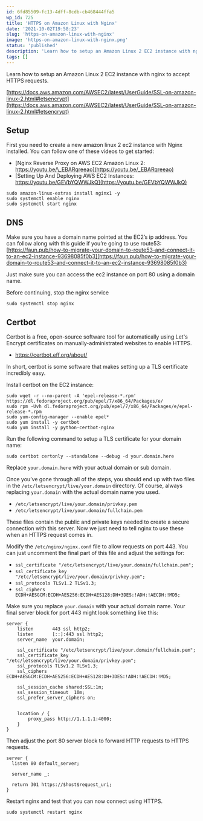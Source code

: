 ```yaml
---
id: 6fd85509-fc13-4dff-8cdb-cb468444ffa5
wp_id: 725
title: 'HTTPS on Amazon Linux with Nginx'
date: '2021-10-02T19:58:23'
slug: 'https-on-amazon-linux-with-nginx'
image: 'https-on-amazon-linux-with-nginx.png'
status: 'published'
description: 'Learn how to setup an Amazon Linux 2 EC2 instance with nginx to accept HTTPS requests. https://docs.aws.amazon.com/AWSEC2/latest/UserGuide/SSL-on-amazon-linux-2.html#letsencrypt Setup First you need to create a new amazon linux 2 ec2 instance with Nginx installed. You can follow one of these videos to get started: Nginx Reverse Proxy on AWS EC2 Amazon Linux 2: https://youtu.be/\_EBARqreeao Setting Up \[…\]'
tags: []
---
```


Learn how to setup an Amazon Linux 2 EC2 instance with nginx to accept HTTPS requests.

[https://docs.aws.amazon.com/AWSEC2/latest/UserGuide/SSL-on-amazon-linux-2.html#letsencrypt](https://docs.aws.amazon.com/AWSEC2/latest/UserGuide/SSL-on-amazon-linux-2.html#letsencrypt)

## Setup

First you need to create a new amazon linux 2 ec2 instance with Nginx installed. You can follow one of these videos to get started:

*   [Nginx Reverse Proxy on AWS EC2 Amazon Linux 2: https://youtu.be/\_EBARqreeao](https://youtu.be/_EBARqreeao)
*   [Setting Up And Deploying AWS EC2 Instances: https://youtu.be/GEVbYQWWJkQ](https://youtu.be/GEVbYQWWJkQ)

```shell
sudo amazon-linux-extras install nginx1 -y
sudo systemctl enable nginx
sudo systemctl start nginx
```

## DNS

Make sure you have a domain name pointed at the EC2’s ip address. You can follow along with this guide if you’re going to use route53: [https://faun.pub/how-to-migrate-your-domain-to-route53-and-connect-it-to-an-ec2-instance-93698085f0b3](https://faun.pub/how-to-migrate-your-domain-to-route53-and-connect-it-to-an-ec2-instance-93698085f0b3)

Just make sure you can access the ec2 instance on port 80 using a domain name.

Before continuing, stop the nginx service

```shell
sudo systemctl stop nginx
```

## Certbot

Certbot is a free, open-source software tool for automatically using Let's Encrypt certificates on manually-administrated websites to enable HTTPS.

*   https://certbot.eff.org/about/

In short, certbot is some software that makes setting up a TLS certificate incredibly easy.

Install certbot on the EC2 instance:

```shell
sudo wget -r --no-parent -A 'epel-release-*.rpm' https://dl.fedoraproject.org/pub/epel/7/x86_64/Packages/e/
sudo rpm -Uvh dl.fedoraproject.org/pub/epel/7/x86_64/Packages/e/epel-release-*.rpm
sudo yum-config-manager --enable epel*
sudo yum install -y certbot 
sudo yum install -y python-certbot-nginx
```

Run the following command to setup a TLS certificate for your domain name:

```shell
sudo certbot certonly --standalone --debug -d your.domain.here
```

Replace `your.domain.here` with your actual domain or sub domain.

Once you’ve gone through all of the steps, you should end up with two files in the `/etc/letsencrypt/live/your.domain` directory. Of course, always replacing `your.domain` with the actual domain name you used.

*   `/etc/letsencrypt/live/your.domain/privkey.pem`
*   `/etc/letsencrypt/live/your.domain/fullchain.pem`

These files contain the public and private keys needed to create a secure connection with this server. Now we just need to tell nginx to use these when an HTTPS request comes in.

Modify the `/etc/nginx/nginx.conf` file to allow requests on port 443. You can just uncomment the final part of this file and adjust the settings for:

*   `ssl_certificate "/etc/letsencrypt/live/your.domain/fullchain.pem";`
*   `ssl_certificate_key "/etc/letsencrypt/live/your.domain/privkey.pem";`
*   `ssl_protocols TLSv1.2 TLSv1.3;`
*   `ssl_ciphers ECDH+AESGCM:ECDH+AES256:ECDH+AES128:DH+3DES:!ADH:!AECDH:!MD5;`

Make sure you replace `your.domain` with your actual domain name. Your final server block for port 443 might look something like this:

```nginx
server {
    listen       443 ssl http2;
    listen       [::]:443 ssl http2;
    server_name  your.domain;

    ssl_certificate "/etc/letsencrypt/live/your.domain/fullchain.pem";
    ssl_certificate_key "/etc/letsencrypt/live/your.domain/privkey.pem";
    ssl_protocols TLSv1.2 TLSv1.3;
    ssl_ciphers ECDH+AESGCM:ECDH+AES256:ECDH+AES128:DH+3DES:!ADH:!AECDH:!MD5;

    ssl_session_cache shared:SSL:1m;
    ssl_session_timeout  10m;
    ssl_prefer_server_ciphers on;


    location / {
        proxy_pass http://1.1.1.1:4000;
    }
}
```

Then adjust the port 80 server block to forward HTTP requests to HTTPS requests.

```nginx
server {
  listen 80 default_server;

  server_name _;

  return 301 https://$host$request_uri;
}
```

Restart nginx and test that you can now connect using HTTPS.

```shell
sudo systemctl restart nginx
```